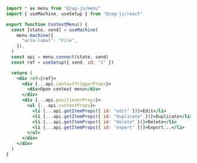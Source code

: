 ```jsx
import * as menu from "@zag-js/menu"
import { useMachine, useSetup } from "@zag-js/react"

export function ContextMenu() {
  const [state, send] = useMachine(
    menu.machine({
      "aria-label": "File",
    }),
  )
  const api = menu.connect(state, send)
  const ref = useSetup({ send, id: "1" })

  return (
    <div ref={ref}>
      <div {...api.contextTriggerProps}>
        <div>Open context menu</div>
      </div>
      <div {...api.positionerProps}>
        <ul {...api.contentProps}>
          <li {...api.getItemProps({ id: "edit" })}>Edit</li>
          <li {...api.getItemProps({ id: "duplicate" })}>Duplicate</li>
          <li {...api.getItemProps({ id: "delete" })}>Delete</li>
          <li {...api.getItemProps({ id: "export" })}>Export...</li>
        </ul>
      </div>
    </div>
  )
}
```
